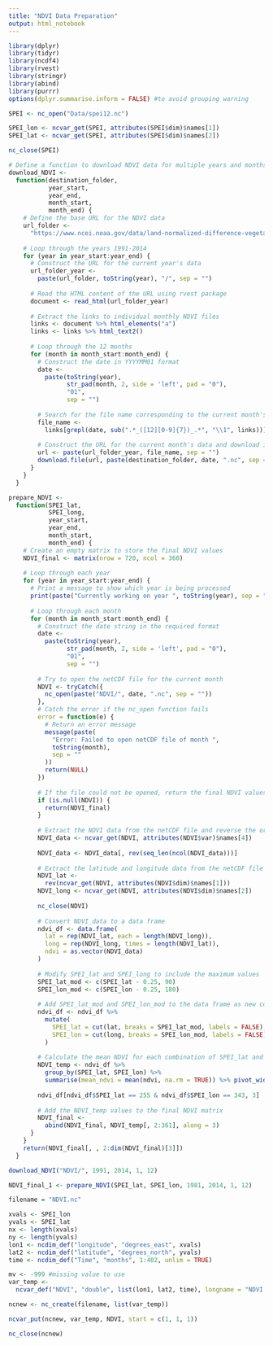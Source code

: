 ```yaml
---
title: "NDVI Data Preparation"
output: html_notebook
---
```


```r
library(dplyr)
library(tidyr)
library(ncdf4)
library(rvest)
library(stringr)
library(abind)
library(purrr)
options(dplyr.summarise.inform = FALSE) #to avoid grouping warning 
```

```r
SPEI <- nc_open("Data/spei12.nc")

SPEI_lon <- ncvar_get(SPEI, attributes(SPEI$dim)$names[1])
SPEI_lat <- ncvar_get(SPEI, attributes(SPEI$dim)$names[2])

nc_close(SPEI)
```


```r
# Define a function to download NDVI data for multiple years and months
download_NDVI <-
  function(destination_folder,
           year_start,
           year_end,
           month_start,
           month_end) {
    # Define the base URL for the NDVI data
    url_folder <-
      "https://www.ncei.noaa.gov/data/land-normalized-difference-vegetation-index/access/"
    
    # Loop through the years 1991-2014
    for (year in year_start:year_end) {
      # Construct the URL for the current year's data
      url_folder_year <-
        paste(url_folder, toString(year), "/", sep = "")
      
      # Read the HTML content of the URL using rvest package
      document <- read_html(url_folder_year)
      
      # Extract the links to individual monthly NDVI files
      links <- document %>% html_elements("a")
      links <- links %>% html_text2()
      
      # Loop through the 12 months
      for (month in month_start:month_end) {
        # Construct the date in YYYYMM01 format
        date <-
          paste(toString(year),
                str_pad(month, 2, side = 'left', pad = "0"),
                "01",
                sep = "")
        
        # Search for the file name corresponding to the current month's data using regular                 expressions
        file_name <-
          links[grepl(date, sub(".*_([12][0-9]{7})_.*", "\\1", links))]
        
        # Construct the URL for the current month's data and download it
        url <- paste(url_folder_year, file_name, sep = "")
        download.file(url, paste(destination_folder, date, ".nc", sep = ""))
      }
    }
  }

```

```r
prepare_NDVI <-
  function(SPEI_lat,
           SPEI_long,
           year_start,
           year_end,
           month_start,
           month_end) {
    # Create an empty matrix to store the final NDVI values
    NDVI_final <- matrix(nrow = 720, ncol = 360)
    
    # Loop through each year
    for (year in year_start:year_end) {
      # Print a message to show which year is being processed
      print(paste("Currently working on year ", toString(year), sep = ""))
      
      # Loop through each month
      for (month in month_start:month_end) {
        # Construct the date string in the required format
        date <-
          paste(toString(year),
                str_pad(month, 2, side = 'left', pad = "0"),
                "01",
                sep = "")
        
        # Try to open the netCDF file for the current month
        NDVI <- tryCatch({
          nc_open(paste("NDVI/", date, ".nc", sep = ""))
        },
        # Catch the error if the nc_open function fails
        error = function(e) {
          # Return an error message
          message(paste(
            "Error: Failed to open netCDF file of month ",
            toString(month),
            sep = ""
          ))
          return(NULL)
        })
        
        # If the file could not be opened, return the final NDVI values
        if (is.null(NDVI)) {
          return(NDVI_final)
        }
        
        # Extract the NDVI data from the netCDF file and reverse the order of columns
        NDVI_data <- ncvar_get(NDVI, attributes(NDVI$var)$names[4])
        
        NDVI_data <- NDVI_data[, rev(seq_len(ncol(NDVI_data)))]
        
        # Extract the latitude and longitude data from the netCDF file and reverse the order of            latitude
        NDVI_lat <-
          rev(ncvar_get(NDVI, attributes(NDVI$dim)$names[1]))
        NDVI_long <- ncvar_get(NDVI, attributes(NDVI$dim)$names[2])
        
        nc_close(NDVI)
        
        # Convert NDVI_data to a data frame
        ndvi_df <- data.frame(
          lat = rep(NDVI_lat, each = length(NDVI_long)),
          long = rep(NDVI_long, times = length(NDVI_lat)),
          ndvi = as.vector(NDVI_data)
        )
        
        # Modify SPEI_lat and SPEI_long to include the maximum values
        SPEI_lat_mod <- c(SPEI_lat - 0.25, 90)
        SPEI_lon_mod <- c(SPEI_lon - 0.25, 180)
        
        # Add SPEI_lat_mod and SPEI_lon_mod to the data frame as new columns
        ndvi_df <- ndvi_df %>%
          mutate(
            SPEI_lat = cut(lat, breaks = SPEI_lat_mod, labels = FALSE),
            SPEI_lon = cut(long, breaks = SPEI_lon_mod, labels = FALSE)
          )
        
        # Calculate the mean NDVI for each combination of SPEI_lat and SPEI_lon
        NDVI_temp <- ndvi_df %>%
          group_by(SPEI_lat, SPEI_lon) %>%
          summarise(mean_ndvi = mean(ndvi, na.rm = TRUE)) %>% pivot_wider(names_from = SPEI_lat,           values_from = mean_ndvi)
        
        ndvi_df[ndvi_df$SPEI_lat == 255 & ndvi_df$SPEI_lon == 343, 3]
        
        # Add the NDVI_temp values to the final NDVI matrix
        NDVI_final <-
          abind(NDVI_final, NDVI_temp[, 2:361], along = 3)
      }
    }
    return(NDVI_final[, , 2:dim(NDVI_final)[3]])
  }

```


```r

download_NDVI("NDVI/", 1991, 2014, 1, 12)

NDVI_final_1 <- prepare_NDVI(SPEI_lat, SPEI_lon, 1981, 2014, 1, 12)
```


```r
filename = "NDVI.nc"

xvals <- SPEI_lon
yvals <- SPEI_lat
nx <- length(xvals)
ny <- length(yvals)
lon1 <- ncdim_def("longitude", "degrees_east", xvals)
lat2 <- ncdim_def("latitude", "degrees_north", yvals)
time <- ncdim_def("Time", "months", 1:402, unlim = TRUE)

mv <- -999 #missing value to use
var_temp <-
  ncvar_def("NDVI", "double", list(lon1, lat2, time), longname = "NDVI dataset", mv)

ncnew <- nc_create(filename, list(var_temp))

ncvar_put(ncnew, var_temp, NDVI, start = c(1, 1, 1))

nc_close(ncnew)
```


